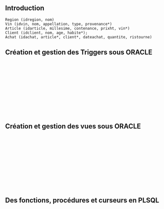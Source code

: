 ## Introduction

```uml
Region (idregion, nom)
Vin (idvin, nom, appellation, type, provenance*)
Article (idarticle, millesime, contenance, prixht, vin*)
Client (idclient, nom, age, habite*);
Achat (idachat, article*, client*, dateachat, quantite, ristourne)
```

## Création et gestion des Triggers sous ORACLE

###
```.sql
```
###
```.sql
```
###
```.sql
```
###
```.sql
```
###
```.sql
```
###
```.sql
```
###
```.sql
```
###
```.sql
```

## Création et gestion des vues sous ORACLE

###
```.sql
```
###
```.sql
```
###
```.sql
```
###
```.sql
```
###
```.sql
```
###
```.sql
```
###
```.sql
```
###
```.sql
```

## Des fonctions, procédures et curseurs en PLSQL

###
```.sql
```
###
```.sql
```
###
```.sql
```
###
```.sql
```
###
```.sql
```
###
```.sql
```
###
```.sql
```
###
```.sql
```